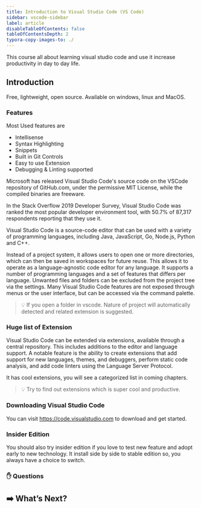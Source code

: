 ```yaml
---
title: Introduction to Visual Studio Code (VS Code)
sidebar: vscode-sidebar
label: article
disableTableOfContents: false
tableOfContentsDepth: 2
typora-copy-images-to: ./
---
```


This course all about learning visual studio code and use it increase productivity in day to day life.

## Introduction

Free, lightweight, open source. Available on windows, linux and MacOS.

### Features

Most Used features are

- Intellisense
- Syntax Highlighting
- Snippets
- Built in Git Controls
- Easy to use Extension
- Debugging & Linting supported

Microsoft has released Visual Studio Code's source code on the VSCode repository of GitHub.com, under the permissive MIT License, while the compiled binaries are freeware.

In the Stack Overflow 2019 Developer Survey, Visual Studio Code was ranked the most popular developer environment tool, with 50.7% of 87,317 respondents reporting that they use it.

Visual Studio Code is a source-code editor that can be used with a variety of programming languages, including Java, JavaScript, Go, Node.js, Python and C++.

Instead of a project system, it allows users to open one or more directories, which can then be saved in workspaces for future reuse. This allows it to operate as a language-agnostic code editor for any language. It supports a number of programming languages and a set of features that differs per language. Unwanted files and folders can be excluded from the project tree via the settings. Many Visual Studio Code features are not exposed through menus or the user interface, but can be accessed via the command palette.

> 💡 If you open a folder in vscode. Nature of project will automatically detected and related extension is suggested.

### Huge list of Extension

Visual Studio Code can be extended via extensions, available through a central repository. This includes additions to the editor and language support. A notable feature is the ability to create extensions that add support for new languages, themes, and debuggers, perform static code analysis, and add code linters using the Language Server Protocol.

It has cool extensions, you will see a categorized list in coming chapters.

> 💡 Try to find out extensions which is super cool and productive.

### Downloading Visual Studio Code

You can visit https://code.visualstudio.com to download and get started.

### Insider Edition

You should also try insider edition if you love to test new feature and adopt early to new technology. It install side by side to stable edition so, you always have a choice to switch.

### ✋ Questions

## ➡️ What’s Next?


